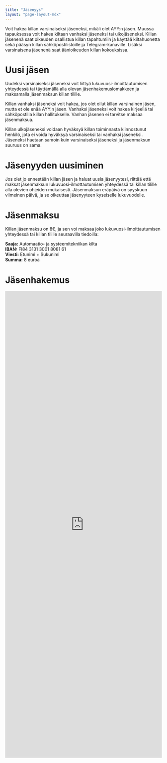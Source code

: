 ```yaml
---
title: "Jäsenyys"
layout: "page-layout-mdx"
---
```


Voit hakea killan varsinaiseksi jäseneksi, mikäli olet AYY:n jäsen. Muussa tapauksessa voit hakea kiltaan vanhaksi jäseneksi tai ulkojäseneksi. Killan jäsenenä saat oikeuden osallistua killan tapahtumiin ja käyttää kiltahuonetta sekä pääsyn killan sähköpostilistoille ja Telegram-kanaville. Lisäksi varsinaisena jäsenenä saat äänioikeuden killan kokouksissa.

# Uusi jäsen

Uudeksi varsinaiseksi jäseneksi voit liittyä lukuvuosi-ilmoittautumisen yhteydessä tai täyttämällä alla olevan jäsenhakemuslomakkeen ja maksamalla jäsenmaksun killan tilille. 

Killan vanhaksi jäseneksi voit hakea, jos olet ollut killan varsinainen jäsen, mutta et ole enää AYY:n jäsen. Vanhaksi jäseneksi voit hakea kirjeellä tai sähköpostilla killan hallitukselle. Vanhan jäsenen ei tarvitse maksaa jäsenmaksua.

Killan ulkojäseneksi voidaan hyväksyä killan toiminnasta kiinnostunut henkilö, jota ei voida hyväksyä varsinaiseksi tai vanhaksi jäseneksi. Jäseneksi haetaan samoin kuin varsinaiseksi jäseneksi ja jäsenmaksun suuruus on sama.

# Jäsenyyden uusiminen

Jos olet jo ennestään killan jäsen ja haluat uusia jäsenyytesi, riittää että maksat jäsenmaksun lukuvuosi-ilmottautumisen yhteydessä tai killan tilille alla olevien ohjeiden mukaisesti. Jäsenmaksun eräpäivä on syyskuun viimeinen päivä, ja se oikeuttaa jäsenyyteen kyseiselle lukuvuodelle.

# Jäsenmaksu

Killan jäsenmaksu on 8€, ja sen voi maksaa joko lukuvuosi-ilmoittautumisen yhteydessä tai killan tilille seuraavilla tiedoilla:

**Saaja:** Automaatio- ja systeemitekniikan kilta  
**IBAN:** FI84 3131 3001 8081 61  
**Viesti:** Etunimi + Sukunimi  
**Summa:** 8 euroa  

# Jäsenhakemus

<iframe src="https://docs.google.com/forms/d/e/1FAIpQLSfTRrDzSNKXDLqmvuQp7EJswBgpeBMrvCPGqnI6P2Jl6IjQHA/viewform?embedded=true" width="100%" height="1500" frameBorder="0" marginHeight="0" marginWidth="0">Ladataan...</iframe>
